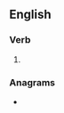 ==English==

===Verb===
{{head|en|present participle}}

# {{present participle of|coronate|lang=en|nocat=1}}

===Anagrams===
* {{anagrams|en|cartooning}}